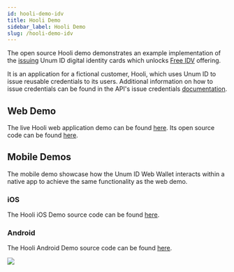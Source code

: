 ```yaml
---
id: hooli-demo-idv
title: Hooli Demo
sidebar_label: Hooli Demo
slug: /hooli-demo-idv
---
```



The open source Hooli demo demonstrates an example implementation of the [issuing](https://www.unumid.co/issue) Unum ID digital identity cards which unlocks [Free IDV](/free-idv-guide) offering. 

It is an application for a fictional customer, Hooli, which uses Unum ID to issue reusable <Tip type="credential">credentials</Tip> to its users. Additional information on how to issue credentials can be found in the API's issue credentials [documentation](/api-overview#issue-credentials).

## Web Demo
The live Hooli web application demo can be found [here](https://hooli-web.demo.sandbox-unumid.co/login). Its open source code can be found [here](https://github.com/UnumID/Hooli-Demo-Web).

## Mobile Demos
The mobile demo showcase how the Unum ID Web Wallet interacts within a native app to achieve the same functionality as the web demo.

### iOS
The Hooli iOS Demo source code can be found [here](https://github.com/UnumID/Hooli-iOS).

### Android
The Hooli Android Demo source code can be found [here](https://github.com/UnumID/UnumIDWebWallet-android).

![](/img/hooli-ios.png)
